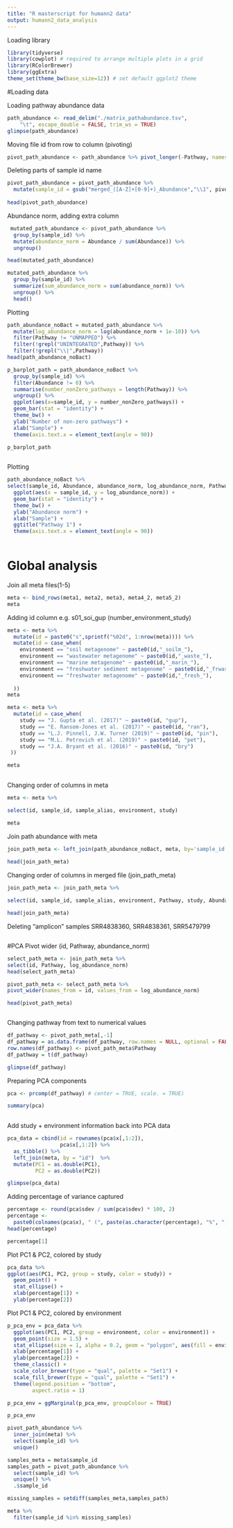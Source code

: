 ---
title: "R masterscript for humann2 data"
output: humann2_data_analysis
---

Loading library
```{r}
library(tidyverse)
library(cowplot) # required to arrange multiple plots in a grid
library(RColorBrewer)
library(ggExtra)
theme_set(theme_bw(base_size=12)) # set default ggplot2 theme
```

#Loading data

Loading pathway abundance data
```{r}
path_abundance <- read_delim("./matrix_pathabundance.tsv", 
    "\t", escape_double = FALSE, trim_ws = TRUE)
glimpse(path_abundance)
```




Moving file id from row to column (pivoting)
```{r}
pivot_path_abundance <- path_abundance %>% pivot_longer(-Pathway, names_to = "sample_id", values_to = "Abundance")
```

Deleting parts of sample id name
```{r}
pivot_path_abundance = pivot_path_abundance %>%
  mutate(sample_id = gsub("merged_([A-Z]+[0-9]+)_Abundance","\\1", pivot_path_abundance$sample_id))
  
head(pivot_path_abundance)
```

Abundance norm, adding extra column
```{r}
 mutated_path_abundance <- pivot_path_abundance %>%
  group_by(sample_id) %>%
  mutate(abundance_norm = Abundance / sum(Abundance)) %>%
  ungroup()

head(mutated_path_abundance)

mutated_path_abundance %>%
  group_by(sample_id) %>%
  summarize(sum_abundance_norm = sum(abundance_norm)) %>%
  ungroup() %>%
  head()

```
Plotting
```{r}
path_abundance_noBact = mutated_path_abundance %>% 
  mutate(log_abundance_norm = log(abundance_norm + 1e-10)) %>% 
  filter(Pathway != "UNMAPPED") %>% 
  filter(!grepl("UNINTEGRATED",Pathway)) %>%
  filter(!grepl("\\|",Pathway))
head(path_abundance_noBact)

p_barplot_path = path_abundance_noBact %>% 
  group_by(sample_id) %>% 
  filter(Abundance != 0) %>%
  summarise(number_nonZero_pathways = length(Pathway)) %>% 
  ungroup() %>%
  ggplot(aes(x=sample_id, y = number_nonZero_pathways)) +
  geom_bar(stat = "identity") +
  theme_bw() +
  ylab("Number of non-zero pathways") +
  xlab("Sample") +
  theme(axis.text.x = element_text(angle = 90))

p_barplot_path
  
```
Plotting
```{r}
path_abundance_noBact %>% 
select(sample_id, Abundance, abundance_norm, log_abundance_norm, Pathway, starts_with("1CMET2"))
  ggplot(aes(x = sample_id, y = log_abundance_norm)) +
  geom_bar(stat = "identity") +
  theme_bw() +
  ylab("Abundance norm") +
  xlab("Sample") +
  ggtitle("Pathway 1") +
  theme(axis.text.x = element_text(angle = 90))  
  

```
# Global analysis
Join all meta files(1-5)
```{r}
meta <- bind_rows(meta1, meta2, meta3, meta4_2, meta5_2)
meta

```
Adding id column e.g. s01_soi_gup (number_environment_study)
```{r}
meta <- meta %>% 
  mutate(id = paste0("s",sprintf("%02d", 1:nrow(meta)))) %>% 
  mutate(id = case_when(
    environment == "soil metagenome" ~ paste0(id,"_soilm_"),
    environment == "wastewater metagenome" ~ paste0(id,"_waste_"),
    environment == "marine metagenome" ~ paste0(id,"_marin_"),
    environment == "freshwater sediment metagenome" ~ paste0(id,"_frwas_"),
    environment == "freshwater metagenome" ~ paste0(id,"_fresh_"),
    
  ))
meta

meta <- meta %>% 
  mutate(id = case_when(
    study == "J. Gupta et al. (2017)" ~ paste0(id, "gup"),
    study == "E. Ransom-Jones et al. (2017)" ~ paste0(id, "ran"),
    study == "L.J. Pinnell, J.W. Turner (2019)" ~ paste0(id, "pin"),
    study == "M.L. Petrovich et al. (2019)" ~ paste0(id, "pet"),
    study == "J.A. Bryant et al. (2016)" ~ paste0(id, "bry")
 ))

meta
    
```
Changing order of columns in meta
```{r}
meta <- meta %>% 

select(id, sample_id, sample_alias, environment, study)

meta
```


Join path abundance with meta
```{r}

join_path_meta <- left_join(path_abundance_noBact, meta, by='sample_id') 
              
head(join_path_meta)

```
Changing order of columns in merged file (join_path_meta)
```{r}
join_path_meta <- join_path_meta %>% 

select(id, sample_id, sample_alias, environment, Pathway, study, Abundance, abundance_norm, log_abundance_norm)

head(join_path_meta)
```
Deleting "amplicon" samples SRR4838360, SRR4838361, SRR5479799 

```{r}

```


#PCA
Pivot wider (id, Pathway, abundance_norm)
```{r}
select_path_meta <- join_path_meta %>% 
select(id, Pathway, log_abundance_norm)
head(select_path_meta)

pivot_path_meta <- select_path_meta %>% 
pivot_wider(names_from = id, values_from = log_abundance_norm)

head(pivot_path_meta)



```
Changing pathway from text to numerical values
```{r}

df_pathway <- pivot_path_meta[,-1]
df_pathway = as.data.frame(df_pathway, row.names = NULL, optional = FALSE,)
row.names(df_pathway) <- pivot_path_meta$Pathway
df_pathway = t(df_pathway)

glimpse(df_pathway)
```



Preparing PCA components
```{r}

pca <- prcomp(df_pathway) # center = TRUE, scale. = TRUE)

summary(pca)
  
```

Add study + environment information back into PCA data
```{r}

pca_data = cbind(id = rownames(pca$x[,1:2]),
                 pca$x[,1:2]) %>%
  as_tibble() %>% 
  left_join(meta, by = "id")  %>% 
  mutate(PC1 = as.double(PC1), 
         PC2 = as.double(PC2))

glimpse(pca_data)


```

Adding percentage of variance captured
```{r}
percentage <- round(pca$sdev / sum(pca$sdev) * 100, 2)
percentage <-
  paste0(colnames(pca$x), " (", paste(as.character(percentage), "%", ")"))
head(percentage)

percentage[1]
```

Plot PC1 & PC2, colored by study
```{r}
pca_data %>% 
ggplot(aes(PC1, PC2, group = study, color = study)) +
  geom_point() +
  stat_ellipse() +
  xlab(percentage[1]) +
  ylab(percentage[2])
```
Plot PC1 & PC2, colored by environment
```{r, fig.width= 8, fig.height= 6}
p_pca_env = pca_data %>% 
  ggplot(aes(PC1, PC2, group = environment, color = environment)) +
  geom_point(size = 1.5) +
  stat_ellipse(size = 1, alpha = 0.2, geom = "polygon", aes(fill = environment)) +
  xlab(percentage[1]) +
  ylab(percentage[2]) +
  theme_classic() +
  scale_color_brewer(type = "qual", palette = "Set1") +
  scale_fill_brewer(type = "qual", palette = "Set1") +
  theme(legend.position = "bottom",
        aspect.ratio = 1)

p_pca_env = ggMarginal(p_pca_env, groupColour = TRUE)

p_pca_env

```



```{r}
pivot_path_abundance %>% 
  inner_join(meta) %>% 
  select(sample_id) %>% 
  unique()

samples_meta = meta$sample_id
samples_path = pivot_path_abundance %>% 
  select(sample_id) %>% 
  unique() %>% 
  .$sample_id

missing_samples = setdiff(samples_meta,samples_path)

meta %>% 
  filter(sample_id %in% missing_samples)
```


